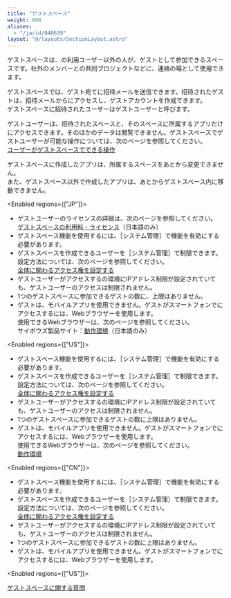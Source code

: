 ```yaml
---
title: "ゲストスペース"
weight: 800
aliases:
  - "/ja/id/040639"
layout: "@/layouts/SectionLayout.astro"
---
```




ゲストスペースは、<Kintone />の利用ユーザー以外の人が、ゲストとして参加できるスペースです。社外のメンバーとの共同プロジェクトなどに、連絡の場として使用できます。

ゲストスペースでは、ゲスト宛てに招待メールを送信できます。招待されたゲストは、招待メールから<Kintone />にアクセスし、ゲストアカウントを作成できます。  
ゲストスペースに招待されたユーザーはゲストユーザーと呼びます。

ゲストユーザーは、招待されたスペースと、そのスペースに所属するアプリだけにアクセスできます。そのほかのデータは閲覧できません。ゲストスペースでゲストユーザーが可能な操作については、次のページを参照してください。  
[ユーザーがゲストスペースでできる操作](/k/ja/id/040650.html)

<Warning>

ゲストスペースに作成したアプリは、所属するスペースをあとから変更できません。  
また、ゲストスペース以外で作成したアプリは、あとからゲストスペース内に移動できません。

</Warning>

<Enabled regions={["JP"]}>
<Note>

* ゲストユーザーのライセンスの詳細は、次のページを参照してください。  
  [ゲストスペースの利用料・ライセンス](https://kintone.cybozu.co.jp/price/guestprice.html)（日本語のみ）
* ゲストスペース機能を使用するには、<Wovn>［<Kintone />システム管理］</Wovn>で機能を有効にする必要があります。
* ゲストスペースを作成できるユーザーを<Wovn>［<Kintone />システム管理］</Wovn>で制限できます。設定方法については、次のページを参照してください。  
  [<Kintone />全体に関わるアクセス権を設定する](/k/ja/id/040867.html)
* ゲストユーザーがアクセスする<Kintone />の環境にIPアドレス制限が設定されていても、ゲストユーザーのアクセスは制限されません。
* 1つのゲストスペースに参加できるゲストの数に、上限はありません。
* ゲストは、モバイルアプリを使用できません。ゲストがスマートフォンで<Kintone />にアクセスするには、Webブラウザーを使用します。  
  使用できるWebブラウザーは、次のページを参照してください。  
  サイボウズ製品サイト：[動作環境](https://www.cybozu.com/jp/service/requirements.html#q01)（日本語のみ）
</Note>

</Enabled>

<Enabled regions={["US"]}>
<Note>

* ゲストスペース機能を使用するには、<Wovn>［<Kintone />システム管理］</Wovn>で機能を有効にする必要があります。
* ゲストスペースを作成できるユーザーを<Wovn>［<Kintone />システム管理］</Wovn>で制限できます。設定方法については、次のページを参照してください。  
  [<Kintone />全体に関わるアクセス権を設定する](/k/ja/id/040867.html)
* ゲストユーザーがアクセスする<Kintone />の環境にIPアドレス制限が設定されていても、ゲストユーザーのアクセスは制限されません。
* 1つのゲストスペースに参加できるゲストの数に上限はありません。
* ゲストは、モバイルアプリを使用できません。ゲストがスマートフォンで<Kintone />にアクセスするには、Webブラウザーを使用します。  
  使用できるWebブラウザーは、次のページを参照してください。  
  [動作環境](https://trust-center.kintone.com/service/requirements/#app)
</Note>

</Enabled>

<Enabled regions={["CN"]}>
<Note>

* ゲストスペース機能を使用するには、<Wovn>［<Kintone />システム管理］</Wovn>で機能を有効にする必要があります。
* ゲストスペースを作成できるユーザーを<Wovn>［<Kintone />システム管理］</Wovn>で制限できます。設定方法については、次のページを参照してください。  
  [<Kintone />全体に関わるアクセス権を設定する](/k/ja/id/040867.html)
* ゲストユーザーがアクセスする<Kintone />の環境にIPアドレス制限が設定されていても、ゲストユーザーのアクセスは制限されません。
* 1つのゲストスペースに参加できるゲストの数に上限はありません。
* ゲストは、モバイルアプリを使用できません。ゲストがスマートフォンで<Kintone />にアクセスするには、Webブラウザーを使用します。
</Note>

</Enabled>

<Enabled regions={["US"]}>
<Reference>

[ゲストスペースに関する質問](/k/ja/id/040328.html)
</Reference>

</Enabled>
